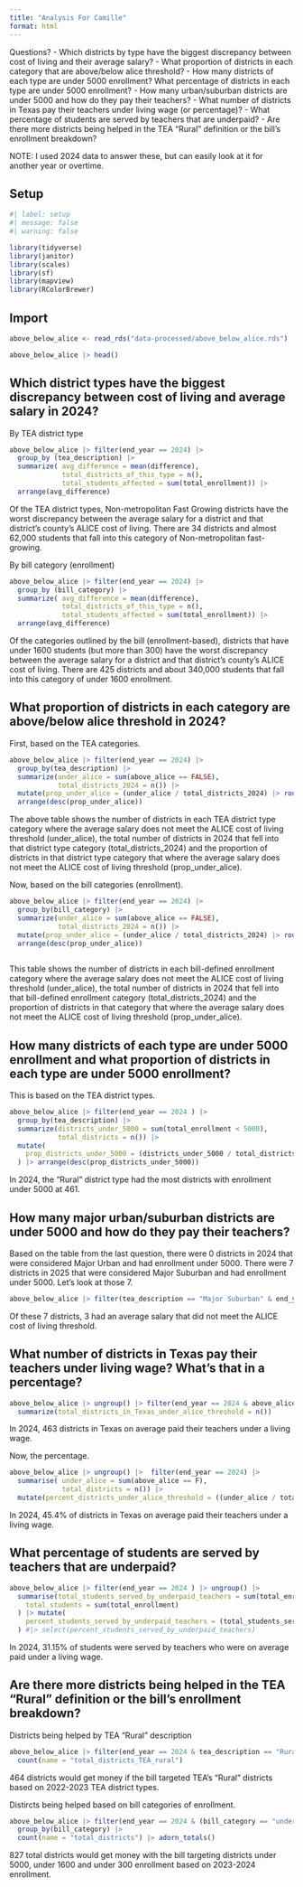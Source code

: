 ```yaml
---
title: "Analysis For Camille"
format: html
---
```


Questions?
- Which districts by type have the biggest discrepancy between cost of living and their average salary?
- What proportion of districts in each category that are above/below alice threshold?
- How many districts of each type are under 5000 enrollment? What percentage of districts in each type are under 5000 enrollment?
- How many urban/suburban districts are under 5000 and how do they pay their teachers?
- What number of districts in Texas pay their teachers under living wage (or percentage)?
- What percentage of students are served by teachers that are underpaid?
- Are there more districts being helped in the TEA "Rural" definition or the bill's enrollment breakdown?

NOTE: I used 2024 data to answer these, but can easily look at it for another year or overtime. 

## Setup

```r
#| label: setup
#| message: false
#| warning: false

library(tidyverse)
library(janitor)
library(scales)
library(sf)
library(mapview)
library(RColorBrewer)

```

## Import

```r
above_below_alice <- read_rds("data-processed/above_below_alice.rds")

above_below_alice |> head()
```

## Which district types have the biggest discrepancy between cost of living and average salary in 2024?

By TEA district type
```r
above_below_alice |> filter(end_year == 2024) |> 
  group_by (tea_description) |> 
  summarize( avg_difference = mean(difference),
             total_districts_of_this_type = n(),
             total_students_affected = sum(total_enrollment)) |> 
  arrange(avg_difference)
```
Of the TEA district types, Non-metropolitan Fast Growing districts have the worst discrepancy between the average salary for a district and that district's county's ALICE cost of living. There are 34 districts and almost 62,000 students that fall into this category of Non-metropolitan fast-growing.

By bill category (enrollment)
```r
above_below_alice |> filter(end_year == 2024) |> 
  group_by (bill_category) |> 
  summarize( avg_difference = mean(difference),
             total_districts_of_this_type = n(),
             total_students_affected = sum(total_enrollment)) |> 
  arrange(avg_difference)
```
Of the categories outlined by the bill (enrollment-based), districts that have under 1600 students (but more than 300) have the worst discrepancy between the average salary for a district and that district's county's ALICE cost of living. There are 425 districts and about 340,000 students that fall into this category of under 1600 enrollment. 

## What proportion of districts in each category are above/below alice threshold in 2024?

First, based on the TEA categories.
```r
above_below_alice |> filter(end_year == 2024) |> 
  group_by(tea_description) |> 
  summarize(under_alice = sum(above_alice == FALSE),
            total_districts_2024 = n()) |> 
  mutate(prop_under_alice = (under_alice / total_districts_2024) |> round_half_up(3)) |> 
  arrange(desc(prop_under_alice))
```
The above table shows the number of districts in each TEA district type category where the average salary does not meet the ALICE cost of living threshold (under_alice), the total number of districts in 2024 that fell into that district type category (total_districts_2024) and the proportion of districts in that district type category that where the average salary does not meet the ALICE cost of living threshold (prop_under_alice).


Now, based on the bill categories (enrollment).
```r
above_below_alice |> filter(end_year == 2024) |> 
  group_by(bill_category) |> 
  summarize(under_alice = sum(above_alice == FALSE),
            total_districts_2024 = n()) |> 
  mutate(prop_under_alice = (under_alice / total_districts_2024) |> round_half_up(3)) |> 
  arrange(desc(prop_under_alice))
  
```

This table shows the number of districts in each bill-defined enrollment category where the average salary does not meet the ALICE cost of living threshold (under_alice), the total number of districts in 2024 that fell into that bill-defined enrollment category (total_districts_2024) and the proportion of districts in that category that where the average salary does not meet the ALICE cost of living threshold (prop_under_alice).

## How many districts of each type are under 5000 enrollment and what proportion of districts in each type are under 5000 enrollment?

This is based on the TEA district types. 
```r
above_below_alice |> filter(end_year == 2024 ) |> 
  group_by(tea_description) |> 
  summarize(districts_under_5000 = sum(total_enrollment < 5000),
            total_districts = n()) |> 
  mutate(
    prop_districts_under_5000 = (districts_under_5000 / total_districts) |> round_half_up(3)
  ) |> arrange(desc(prop_districts_under_5000))
```
In 2024, the "Rural" district type had the most districts with enrollment under 5000 at 461. 

## How many major urban/suburban districts are under 5000 and how do they pay their teachers?

Based on the table from the last question, there were 0 districts in 2024 that were considered Major Urban and had enrollment under 5000. There were 7 districts in 2025 that were considered Major Suburban and had enrollment under 5000. Let's look at those 7. 

```r
above_below_alice |> filter(tea_description == "Major Suburban" & end_year == 2024 & total_enrollment < 5000) # add select to simplify
```
Of these 7 districts, 3 had an average salary that did not meet the ALICE cost of living threshold.

## What number of districts in Texas pay their teachers under living wage? What's that in a percentage?


```r
above_below_alice |> ungroup() |> filter(end_year == 2024 & above_alice == F) |> 
  summarize(total_districts_in_Texas_under_alice_threshold = n())
```
In 2024, 463 districts in Texas on average paid their teachers under a living wage.

Now, the percentage.
```r
above_below_alice |> ungroup() |>  filter(end_year == 2024) |> 
  summarise( under_alice = sum(above_alice == F),
             total_districts = n()) |> 
  mutate(percent_districts_under_alice_threshold = ((under_alice / total_districts)*100) |> round_half_up(1))
```
In 2024, 45.4% of districts in Texas on average paid their teachers under a living wage.

## What percentage of students are served by teachers that are underpaid?

```r
above_below_alice |> filter(end_year == 2024 ) |> ungroup() |> 
  summarise(total_students_served_by_underpaid_teachers = sum(total_enrollment[above_alice == F]),
    total_students = sum(total_enrollment)
  ) |> mutate(
    percent_students_served_by_underpaid_teachers = (total_students_served_by_underpaid_teachers / total_students * 100) |> round_half_up(2)
  ) #|> select(percent_students_served_by_underpaid_teachers)
```
In 2024, 31.15% of students were served by teachers who were on average paid under a living wage. 

## Are there more districts being helped in the TEA "Rural" definition or the bill's enrollment breakdown?

Districts being helped by TEA "Rural" description
```r
above_below_alice |> filter(end_year == 2024 & tea_description == "Rural") |> ungroup() |> 
  count(name = "total_districts_TEA_rural")
```
464 districts would get money if the bill targeted TEA's "Rural" districts based on 2022-2023 TEA district types. 

Distircts being helped based on bill categories of enrollment.
```r
above_below_alice |> filter(end_year == 2024 & (bill_category == "under 300" | bill_category == "under 1600" | bill_category == "under 5000")) |> 
  group_by(bill_category) |> 
  count(name = "total_districts") |> adorn_totals()
```
827 total districts would get money with the bill targeting districts under 5000, under 1600 and under 300 enrollment based on 2023-2024 enrollment. 

